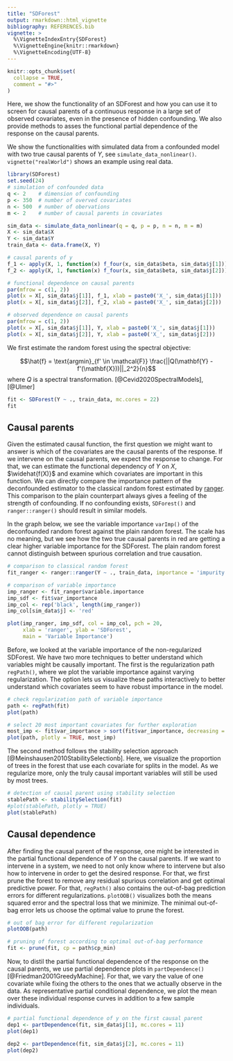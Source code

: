 ```yaml
---
title: "SDForest"
output: rmarkdown::html_vignette
bibliography: REFERENCES.bib
vignette: >
  %\VignetteIndexEntry{SDForest}
  %\VignetteEngine{knitr::rmarkdown}
  %\VignetteEncoding{UTF-8}
---
```


```r
knitr::opts_chunk$set(
  collapse = TRUE,
  comment = "#>"
)
```

Here, we show the functionality of an SDForest and how you can use it to screen for causal parents of a continuous response in a large set of observed covariates, even in the presence of hidden confounding. We also provide methods to asses the functional partial dependence of the response on the causal parents.

We show the functionalities with simulated data from a confounded model with two true causal parents of $Y$, see `simulate_data_nonlinear()`. `vignette("realWorld")` shows an example using real data.

```r
library(SDForest)
set.seed(24)
# simulation of confounded data
q <- 2    # dimension of confounding
p <- 350  # number of overved covariates
n <- 500  # number of obervations
m <- 2    # number of causal parents in covariates

sim_data <- simulate_data_nonlinear(q = q, p = p, n = n, m = m)
X <- sim_data$X
Y <- sim_data$Y
train_data <- data.frame(X, Y)

# causal parents of y
f_1 <- apply(X, 1, function(x) f_four(x, sim_data$beta, sim_data$j[1]))
f_2 <- apply(X, 1, function(x) f_four(x, sim_data$beta, sim_data$j[2]))

# functional dependence on causal parents
par(mfrow = c(1, 2))
plot(x = X[, sim_data$j[1]], f_1, xlab = paste0('X_', sim_data$j[1]))
plot(x = X[, sim_data$j[2]], f_2, xlab = paste0('X_', sim_data$j[2]))
```
```r
# observed dependence on causal parents
par(mfrow = c(1, 2))
plot(x = X[, sim_data$j[1]], Y, xlab = paste0('X_', sim_data$j[1]))
plot(x = X[, sim_data$j[2]], Y, xlab = paste0('X_', sim_data$j[2]))
```

We first estimate the random forest using the spectral objective:

$$\hat{f} = \text{argmin}_{f' \in \mathcal{F}} \frac{||Q(\mathbf{Y} - f'(\mathbf{X}))||_2^2}{n}$$
where $Q$ is a spectral transformation. [@Cevid2020SpectralModels], [@Ulmer]

```r
fit <- SDForest(Y ~ ., train_data, mc.cores = 22)
fit
```

## Causal parents

Given the estimated causal function, the first question we might want to answer is which of the covariates are the causal parents of the response. If we intervene on the causal parents, we expect the response to change. For that, we can estimate the functional dependency of $Y$ on $X$, $\widehat{f(X)}$ and examine which covariates are important in this function. We can directly compare the importance pattern of the deconfounded estimator to the classical random forest estimated by [ranger](https://imbs-hl.github.io/ranger/). This comparison to the plain counterpart always gives a feeling of the strength of confounding. If no confounding exists, `SDForest()` and `ranger::ranger()` should result in similar models.

In the graph below, we see the variable importance `varImp()` of the deconfounded random forest against the plain random forest. The scale has no meaning, but we see how the two true causal parents in red are getting a clear higher variable importance for the SDForest. The plain random forest cannot distinguish between spurious correlation and true causation.

```r
# comparison to classical random forest
fit_ranger <- ranger::ranger(Y ~ ., train_data, importance = 'impurity')

# comparison of variable importance
imp_ranger <- fit_ranger$variable.importance
imp_sdf <- fit$var_importance
imp_col <- rep('black', length(imp_ranger))
imp_col[sim_data$j] <- 'red'

plot(imp_ranger, imp_sdf, col = imp_col, pch = 20,
     xlab = 'ranger', ylab = 'SDForest', 
     main = 'Variable Importance')
```

Before, we looked at the variable importance of the non-regularized SDForest. We have two more techniques to better understand which variables might be causally important. The first is the regularization path `regPath()`, where we plot the variable importance against varying regularization. The option \code{plotly = TRUE} lets us visualize these paths interactively to better understand which covariates seem to have robust importance in the model.

```r
# check regularization path of variable importance
path <- regPath(fit)
plot(path)

# select 20 most important covariates for further exploration
most_imp <- fit$var_importance > sort(fit$var_importance, decreasing = TRUE)[20]
plot(path, plotly = TRUE, most_imp)
```

The second method follows the stability selection approach [@Meinshausen2010StabilitySelectionb]. Here, we visualize the proportion of trees in the forest that use each covariate for splits in the model. As we regularize more, only the truly causal important variables will still be used by most trees.

```r
# detection of causal parent using stability selection
stablePath <- stabilitySelection(fit)
#plot(stablePath, plotly = TRUE)
plot(stablePath)
```

## Causal dependence

After finding the causal parent of the response, one might be interested in the partial functional dependence of $Y$ on the causal parents. If we want to intervene in a system, we need to not only know where to intervene but also how to intervene in order to get the desired response. For that, we first prune the forest to remove any residual spurious correlation and get optimal predictive power. For that, `regPath()` also contains the out-of-bag prediction errors for different regularizations. `plotOOB()` visualizes both the means squared error and the spectral loss that we minimize. The minimal out-of-bag error lets us choose the optimal \code{cp} value to prune the forest.

```r
# out of bag error for different regularization
plotOOB(path)

# pruning of forest according to optimal out-of-bag performance
fit <- prune(fit, cp = path$cp_min)
```

Now, to distil the partial functional dependence of the response on the causal parents, we use partial dependence plots in `partDependence()` [@Friedman2001GreedyMachine]. For that, we vary the value of one covariate while fixing the others to the ones that we actually observe in the data. As representative partial conditional dependence, we plot the mean over these individual response curves in addition to a few sample individuals.

```r
# partial functional dependence of y on the first causal parent
dep1 <- partDependence(fit, sim_data$j[1], mc.cores = 11)
plot(dep1)

dep2 <- partDependence(fit, sim_data$j[2], mc.cores = 11)
plot(dep2)
```
